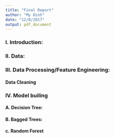 ```yaml
---
title: "Final Report"
author: "My Dinh"
date: "12/8/2017"
output: pdf_document
---
```



### I. Introduction: 

### II. Data: 

### III. Data Processing/Feature Engineering: 

#### Data Cleaning

### IV. Model builing 


#### A. Decision Tree: 

#### B. Bagged Trees: 

#### c. Random Forest

#### 